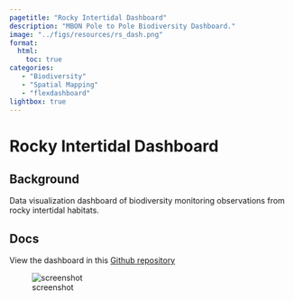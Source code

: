 ```yaml
---
pagetitle: "Rocky Intertidal Dashboard"
description: "MBON Pole to Pole Biodiversity Dashboard."
image: "../figs/resources/rs_dash.png"
format: 
  html: 
    toc: true
categories: 
   - "Biodiversity"
   - "Spatial Mapping"
   - "flexdashboard"
lightbox: true
---
```


# Rocky Intertidal Dashboard {.unnumbered}

## Background

Data visualization dashboard of biodiversity monitoring observations from rocky intertidal habitats.

## Docs

View the dashboard in this [Github repository](https://github.com/gonzalobravoargentina/MBON_CoralNet_Dashboard/
){target="_blank"}

![screenshot](../figs/resources/rs_dash.png)

